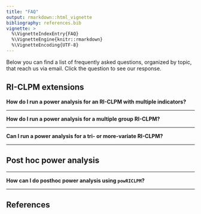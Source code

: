 ---
title: "FAQ"
output: rmarkdown::html_vignette
bibliography: references.bib
vignette: >
  %\VignetteIndexEntry{FAQ}
  %\VignetteEngine{knitr::rmarkdown}
  %\VignetteEncoding{UTF-8}
---

```{=html}
<script>
function showHide(element) {
    var x = document.getElementById(element);
    if (x.style.display === "none") {
        x.style.display = "block";
    } else {
        x.style.display = "none";
    }
}
</script>
```
Below you can find a list of frequently asked questions, organized by topic, that reach us via email. Click the question to see our response.

## RI-CLPM extensions

::: {onclick="showHide('MI-RICLPM')" style="cursor: pointer; font-weight:bold"}
How do I run a power analysis for an RI-CLPM with **multiple indicators**? 
:::

::: {#MI-RICLPM style="display:none"}
Unfortunately, the `powRICLPM` package does not have the functionality (yet) to include multiple indicator extensions of the RI-CLPM. However, one can use Mplus's Monte Carlo functionalities to specify multiple indicator RI-CLPMs (MI-RICLPM) and simulate their power. Furthermore, there are some general comments to be made about the effect of including multiple indicators on power. For example, @oertzen_effect_2010 claim that the the separation of measurement error from true score variance increases power, and that this principle generalizes to all structural equation models, regardless of the regression model linking the latent variables. This implies that MI-RICLPM's have more power than the basic RI-CLPM.

To verify this, a small simulation study was performed using Mplus (model syntax for these simulations can be found on [GitHub](https://github.com/JeroenDMulder/powRICLPM/)). 10,000 datasets were generated from an MI-RICLPM with a latent factor per occasion and with three indicators. These factors contain a trait-like part that is captured by the higher-order random intercepts, and a state-like part that is used to capture the dynamics over time (see bottom panel of Figure 3 in @mulder_three_2021). The factor loadings linking the indicators with the latent factor were set to 1, measurement error variances were set to 0.5, and the cross-lagged effects were fixed at 0.2. All other population parameter values were kept the same as in the illustrative example in Mulder (under review), implying that the proportion of measurement error in the observed variables was $20\%$. The simulated data sets were analyzed using the MI-RICLPM that generated the data (and separates out measurement error variance), and a basic RI-CLPM (assuming no measurement error, using only the first indicator). Results show that the power to detect non-zero lagged effects is indeed larger in the MI-RICLPM (ranging from 0.89 to 0.93 for the standardized cross-lagged effects of 0.2, and from 0.927 to 0.939 for the standardized autoregressive effects of 0.3) than in the basic RI-CLPM (ranging from 0.70 to 0.74 for the same standardized cross-lagged effects of 0.2, and from 0.807 to 0.827 for the standardized autoregressive effects of 0.3).

All in all, while the inclusion of multiple indicators complicates the RI-CLPM power analysis, it can be generally stated that the separation of measurement error and true score variance through the extension with multiple indicators is beneficial for the power to detect lagged effects. As measurements, especially in the social and behavioral sciences are prone to include measurement error, this extension may be well-worth considering from a power point-of-view.
:::

---

::: {onclick="showHide('MG-RICLPM')" style="cursor: pointer; font-weight:bold"}
How do I run a power analysis for a **multiple group** RI-CLPM? 
:::

::: {#MG-RICLPM style="display:none"}
The multiple group RI-CLPM is based on fitting a multiple group version of the RI-CLPM both with and without constraints across groups (e.g., the constraint of equal lagged effects), and comparing the model fit to determine whether the imposed constraints are tenable. Power thus refers to the probability of rejecting a bad-fitting model due to untenable across-group constraints in this context, rather than rejecting the null-hypothesis for a specific parameter. The effect size then refers to how much worse the constrained model fits the data compared to the more general model (with less, or no across-group constraints). Analytic solutions, like the likelihood ratio test by @satorra_power_1985 or power analyses based on the RMSEA by @maccallum_power_1996, are more efficient to use for these types of power analyses than computationally intensive Monte Carlo simulation studies. See, for example, the `SSpower()` function from the R-package `semTools` for multiple group SEM power analysis by @jak_analytical_2020, and @jorgensen_semtools_2021.
:::

---

::: {onclick="showHide('trivariate')" style="cursor: pointer; font-weight:bold"}
Can I run a power analysis for a **tri- or more-variate** RI-CLPM?
:::

::: {#trivariate style="display:none"}
Unfortunately, `powRICLPM` currently only performs power analyses for the bivariate RI-CLPM. There are plans to extend the functionality of the package to include tri- or more-variate models, but work on this is likely to only start sometime in summer 2023. 

One of the issues that needs to be tackled when going to a more-variate version of the model, is that it becomes increasingly difficult to specify population parameter values that *combined* allow you to simulate data from it. This is related the first limitation that is mentioned in @mulder_power_2023, see Section 6.1. 
:::

---

## Post hoc power analysis

---

::: {onclick="showHide('posthoc')" style="cursor: pointer; font-weight:bold"}
How can I do posthoc power analysis using `powRICLPM`? 
:::

::: {#posthoc style="display:none"}
...
:::

---

## References

